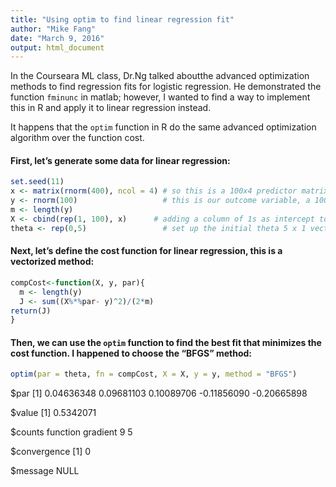 ```yaml
---
title: "Using optim to find linear regression fit"
author: "Mike Fang"
date: "March 9, 2016"
output: html_document
---
```


In the Courseara ML class, Dr.Ng talked aboutthe advanced optimization methods to find
regression fits for logistic regression. He demonstrated the function `fminunc` in matlab; however, I wanted to find a way to implement this in R and apply it to linear regression instead. 

It happens that the `optim` function in R do the same advanced optimization algorithm over the function cost. 

#### First, let's generate some data for linear regression:
```r
set.seed(11)
x <- matrix(rnorm(400), ncol = 4) # so this is a 100x4 predictor matrix 
y <- rnorm(100)                   # this is our outcome variable, a 100x1 vector
m <- length(y)  
X <- cbind(rep(1, 100), x)      # adding a column of 1s as intercept to the design matrix X (100 x 5)
theta <- rep(0,5)                 # set up the initial theta 5 x 1 vector
```

#### Next, let's define the cost function for linear regression, this is a vectorized method:
```r
compCost<-function(X, y, par){  
  m <- length(y)
  J <- sum((X%*%par- y)^2)/(2*m)
return(J) 
}
```
#### Then, we can use the `optim` function to find the best fit that minimizes the cost function. I happened to choose the "BFGS" method:
```r
optim(par = theta, fn = compCost, X = X, y = y, method = "BFGS")
```
$par
[1]  0.04636348  0.09681103  0.10089706 -0.11856090 -0.20665898

$value
[1] 0.5342071
 
$counts
function gradient 
       9        5 

$convergence
 [1] 0

$message
NULL
